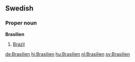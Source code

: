 ==Swedish==
===Proper noun===
'''Brasilien'''

#[[Brazil]]

[[de:Brasilien]]
[[hi:Brasilien]]
[[hu:Brasilien]]
[[nl:Brasilien]]
[[sv:Brasilien]]